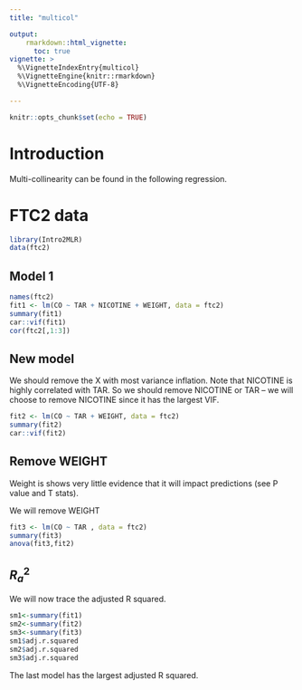 ```yaml
---
title: "multicol"

output: 
    rmarkdown::html_vignette:
      toc: true
vignette: >
  %\VignetteIndexEntry{multicol}
  %\VignetteEngine{knitr::rmarkdown}
  %\VignetteEncoding{UTF-8}

---
```


```r
knitr::opts_chunk$set(echo = TRUE)
```

# Introduction

Multi-collinearity can be found in the following regression.

# FTC2 data

```r
library(Intro2MLR)
data(ftc2)
```



## Model 1

```r
names(ftc2)
fit1 <- lm(CO ~ TAR + NICOTINE + WEIGHT, data = ftc2)
summary(fit1)
car::vif(fit1)
cor(ftc2[,1:3])
```

## New model

We should remove the X with most variance inflation.  Note that NICOTINE is highly correlated with TAR. So we should remove NICOTINE or TAR -- we will choose to remove NICOTINE since it has the largest VIF.


```r
fit2 <- lm(CO ~ TAR + WEIGHT, data = ftc2)
summary(fit2)
car::vif(fit2)

```

## Remove WEIGHT

Weight is shows very little evidence that it will impact predictions (see P value and T stats).

We will remove WEIGHT



```r
fit3 <- lm(CO ~ TAR , data = ftc2)
summary(fit3)
anova(fit3,fit2)
```
## $R^2_a$

We will now trace the adjusted R squared.

```r
sm1<-summary(fit1)
sm2<-summary(fit2)
sm3<-summary(fit3)
sm1$adj.r.squared
sm2$adj.r.squared
sm3$adj.r.squared
```

The last model has the largest adjusted R squared.

